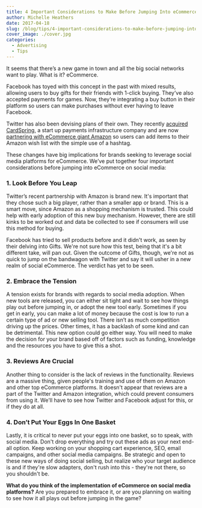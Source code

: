 ```yaml
---
title: 4 Important Considerations to Make Before Jumping Into eCommerce on Social Media
author: Michelle Heathers
date: 2017-04-18
slug: /blog/tips/4-important-considerations-to-make-before-jumping-into-ecommerce-on-social-media
cover_image: ./cover.jpg
categories:
  - Advertising
  - Tips
---
```


It seems that there’s a new game in town and all the big social networks want to play. What is it? eCommerce.

Facebook has toyed with this concept in the past with mixed results, allowing users to buy gifts for their friends with 1-click buying. They’ve also accepted payments for games. Now, they’re integrating a buy button in their platform so users can make purchases without ever having to leave Facebook.

Twitter has also been devising plans of their own. They recently [acquired CardSpring][1], a start up payments infrastructure company and are now [partnering with eCommerce giant Amazon][2] so users can add items to their Amazon wish list with the simple use of a hashtag.

These changes have big implications for brands seeking to leverage social media platforms for eCommerce. We’ve put together four important considerations before jumping into eCommerce on social media:

### 1. Look Before You Leap

Twitter’s recent partnership with Amazon is brand new. It's important that they chose such a big player, rather than a smaller app or brand. This is a smart move, since Amazon as a shopping mechanism is trusted. This could help with early adoption of this new buy mechanism. However, there are still kinks to be worked out and data be collected to see if consumers will use this method for buying.

Facebook has tried to sell products before and it didn't work, as seen by their delving into Gifts. We're not sure how this test, being that it's a bit different take, will pan out. Given the outcome of Gifts, though, we're not as quick to jump on the bandwagon with Twitter and say it will usher in a new realm of social eCommerce. The verdict has yet to be seen.

### 2. Embrace the Tension

A tension exists for brands with regards to social media adoption. When new tools are released, you can either sit tight and wait to see how things play out before jumping in, or adopt the new tool early. Sometimes if you get in early, you can make a lot of money because the cost is low to run a certain type of ad or new selling tool. There isn’t as much competition driving up the prices. Other times, it has a backlash of some kind and can be detrimental. This new option could go either way. You will need to make the decision for your brand based off of factors such as funding, knowledge and the resources you have to give this a shot.

### 3. Reviews Are Crucial

Another thing to consider is the lack of reviews in the functionality. Reviews are a massive thing, given people's training and use of them on Amazon and other top eCommerce platforms. It doesn't appear that reviews are a part of the Twitter and Amazon integration, which could prevent consumers from using it. We'll have to see how Twitter and Facebook adjust for this, or if they do at all.

### 4. Don’t Put Your Eggs In One Basket

Lastly, it is critical to never put your eggs into one basket, so to speak, with social media. Don't drop everything and try out these ads as your next end-all option. Keep working on your shopping cart experience, SEO, email campaigns, and other social media campaigns. Be strategic and open to these new ways of doing social selling, but realize who your target audience is and if they're slow adapters, don't rush into this - they're not there, so you shouldn't be.

**What do you think of the implementation of eCommerce on social media platforms?** Are you prepared to embrace it, or are you planning on waiting to see how it all plays out before jumping in the game?

[1]: http://mashable.com/2014/07/17/twitter-acquires-cardspring/
[2]: http://www.amazon.com/gp/socialmedia/amazoncart/ref=amazoncart_surl_amazonbasketlp
